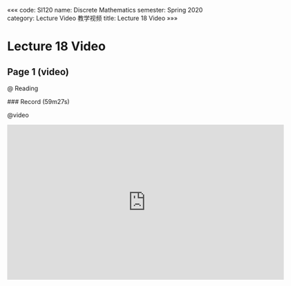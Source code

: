 «««
code: SI120
name: Discrete Mathematics
semester: Spring 2020
category: Lecture Video 教学视频
title: Lecture 18 Video
»»»

# Lecture 18 Video

## Page 1 (video)

@ Reading

<div class="markdown-body">
### Record (59m27s)
</div>

@video

<iframe src="https://watchsb.com/e/4p9mt56j4rck.html" frameborder=0 marginwidth=0 marginheight=0 scrolling=no width=640 height=360 allowfullscreen></iframe>


